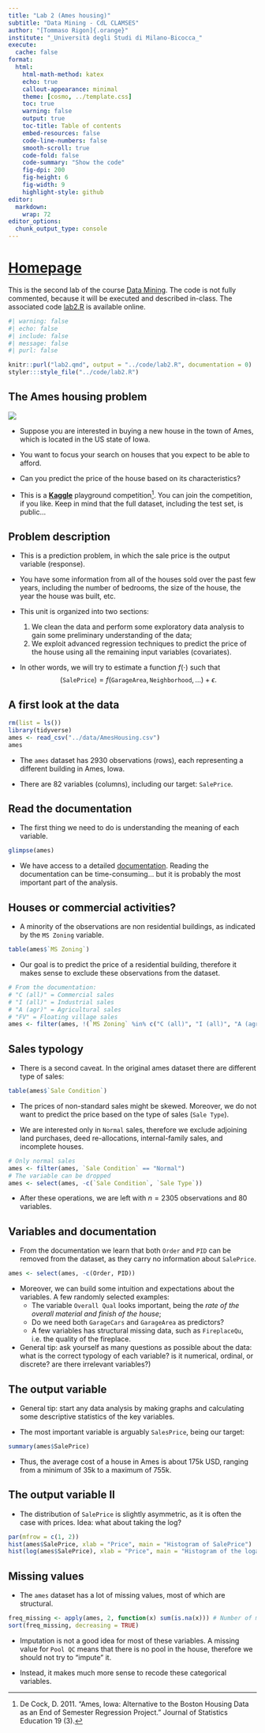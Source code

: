 ```yaml
---
title: "Lab 2 (Ames housing)"
subtitle: "Data Mining - CdL CLAMSES"
author: "[Tommaso Rigon]{.orange}"
institute: "_Università degli Studi di Milano-Bicocca_"
execute:
  cache: false
format:
  html:
    html-math-method: katex
    echo: true
    callout-appearance: minimal
    theme: [cosmo, ../template.css]
    toc: true
    warning: false
    output: true 
    toc-title: Table of contents
    embed-resources: false
    code-line-numbers: false
    smooth-scroll: true
    code-fold: false
    code-summary: "Show the code"
    fig-dpi: 200
    fig-height: 6
    fig-width: 9
    highlight-style: github
editor: 
  markdown: 
    wrap: 72
editor_options: 
  chunk_output_type: console
---
```


# [Homepage](../index.html)

This is the second lab of the course [Data Mining](../index.html). The code is not fully commented, because it will be executed and described in-class. The associated code [lab2.R](../code/lab2.R) is available online.

```r
#| warning: false
#| echo: false
#| include: false
#| message: false
#| purl: false

knitr::purl("lab2.qmd", output = "../code/lab2.R", documentation = 0)
styler:::style_file("../code/lab2.R")
```

## The Ames housing problem

![](img/housesbanner.png){fig-align="center"}

-   Suppose you are interested in [buying a new
    house]{.orange} in the town of Ames, which is
    located in the US state of Iowa.

-   You want to focus your search on houses that you expect to be able
    to afford.

-   Can you [predict]{.blue} the price of the house
    based on its characteristics?

-   This is a
    [**Kaggle**](https://www.kaggle.com/c/house-prices-advanced-regression-techniques)
    playground competition[^1]. You can join the competition, if you
    like. Keep in mind that the full dataset, including the test set, is
    public...
    
## Problem description

-   This is a prediction problem, in which the [sale price]{.blue} is the
    [output]{.orange} variable (response).

-   You have some information from all of the houses sold over the past
    few years, including the number of bedrooms, the size of the house,
    the year the house was built, etc.

-   This unit is organized into two sections:

    1.  We clean the data and perform some [exploratory data
        analysis]{.orange} to gain some preliminary
        understanding of the data;
    2.  We exploit advanced regression techniques to predict the price
        of the house using all the remaining
        [input]{.blue} variables (covariates).

-   In other words, we will try to estimate a function $f(\cdot)$ such
    that $$
    (\texttt{SalePrice}) = f(\texttt{GarageArea},\texttt{Neighborhood}, \dots) + \epsilon.
    $$

## A first look at the data

```r
rm(list = ls())
library(tidyverse)
ames <- read_csv("../data/AmesHousing.csv")
ames
```

-   The `ames` dataset has $2930$ observations (rows), each representing
    a different [building]{.orange} in Ames, Iowa.

-   There are $82$ variables (columns), including our target: `SalePrice`.

## Read the documentation

-   The first thing we need to do is understanding the [meaning of each
    variable]{.orange}.

```r
glimpse(ames)
```

-   We have access to a detailed [documentation](../data/ames_documentation.txt).
    Reading the documentation can be time-consuming... but it is
    probably the most important part of the analysis.

## Houses or commercial activities?

-   A minority of the observations are [non
    residential]{.blue} buildings, as indicated by
    the `MS Zoning` variable.

```r
table(ames$`MS Zoning`)
```

-   Our goal is to predict the price of a [residential]{.blue} building,
    therefore it makes sense to [exclude]{.orange}
    these observations from the dataset.

```r
# From the documentation:
# "C (all)" = Commercial sales
# "I (all)" = Industrial sales
# "A (agr)" = Agricultural sales
# "FV" = Floating village sales
ames <- filter(ames, !(`MS Zoning` %in% c("C (all)", "I (all)", "A (agr)", "FV")))
```

## Sales typology

-   There is a second caveat. In the original ames dataset there are
    different [type of sales]{.orange}:

```r
table(ames$`Sale Condition`)
```

-   The prices of non-standard sales might be skewed. Moreover, we do
    not want to predict the price based on the type of sales
    (`Sale Type`).

-   We are interested only in `Normal` sales, therefore we
    [exclude]{.orange} adjoining land purchases, deed
    re-allocations, internal-family sales, and incomplete houses.

```r
# Only normal sales
ames <- filter(ames, `Sale Condition` == "Normal")
# The variable can be dropped
ames <- select(ames, -c(`Sale Condition`, `Sale Type`))
```

-   After these operations, we are left with $n = 2305$ observations and $80$ variables.

## Variables and documentation

-   From the documentation we learn that both `Order` and `PID` can be
    removed from the dataset, as they carry no information about
    `SalePrice`.

```r
ames <- select(ames, -c(Order, PID))
```

-   Moreover, we can build some intuition and expectations about the
    variables. A few randomly selected examples:
    -   The variable `Overall Qual` looks important, being the *rate of
        the overall material and finish of the house*;
    -   Do we need both `GarageCars` and `GarageArea` as predictors?
    -   A few variables has [structural missing
        data]{.blue}, such as `FireplaceQu`, i.e. the
        quality of the fireplace.
-   [General tip]{.blue}: ask yourself as many
    questions as possible about the data: what is the correct typology
    of each variable? is it numerical, ordinal, or discrete? are there
    [irrelevant]{.orange} variables?)

## The output variable

-   [General tip]{.orange}: start any data analysis by
    [making graphs]{.blue} and calculating some
    [descriptive statistics]{.orange} of the key
    variables.

-   The most important variable is arguably `SalesPrice`, being our
    target:

```r
summary(ames$SalePrice)
```

-   Thus, the average cost of a house in Ames is about 175k USD, ranging
    from a minimum of 35k to a maximum of 755k.

## The output variable II

-   The distribution of `SalePrice` is slightly asymmetric, as it is
    often the case with prices. [Idea]{.orange}: what
    about taking the log?

```r
par(mfrow = c(1, 2))
hist(ames$SalePrice, xlab = "Price", main = "Histogram of SalePrice")
hist(log(ames$SalePrice), xlab = "Price", main = "Histogram of the logarithm of SalePrice")
```

## Missing values

-   The `ames` dataset has a lot of [missing
    values]{.orange}, most of which are [structural]{.blue}.

```r
freq_missing <- apply(ames, 2, function(x) sum(is.na(x))) # Number of missing values
sort(freq_missing, decreasing = TRUE)
```

-   Imputation is not a good idea for most of these variables. A missing
    value for `Pool QC` means that there is no pool in the house,
    therefore we should not try to "impute" it.

-   Instead, it makes much more sense to
    [recode]{.orange} these categorical variables.



[^1]: De Cock, D. 2011. "Ames, Iowa: Alternative to the Boston Housing
    Data as an End of Semester Regression Project." Journal of
    Statistics Education 19 (3).